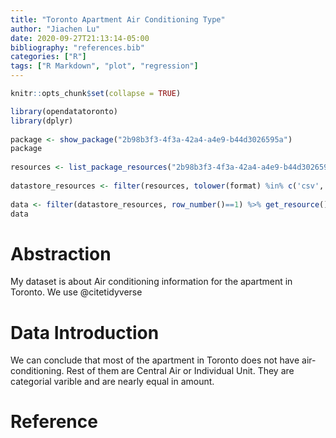 ```yaml
---
title: "Toronto Apartment Air Conditioning Type"
author: "Jiachen Lu"
date: 2020-09-27T21:13:14-05:00
bibliography: "references.bib"
categories: ["R"]
tags: ["R Markdown", "plot", "regression"]
---
```


```r
knitr::opts_chunk$set(collapse = TRUE)
```
```r
library(opendatatoronto)
library(dplyr)
 
package <- show_package("2b98b3f3-4f3a-42a4-a4e9-b44d3026595a")
package
 
resources <- list_package_resources("2b98b3f3-4f3a-42a4-a4e9-b44d3026595a")
 
datastore_resources <- filter(resources, tolower(format) %in% c('csv', 'geojson'))
 
data <- filter(datastore_resources, row_number()==1) %>% get_resource()
data
```


# Abstraction
My dataset is about Air conditioning information for the apartment in Toronto. We use @citetidyverse

# Data Introduction
We can conclude that most of the apartment in Toronto does not have air-conditioning. Rest of them are Central Air or Individual Unit. They are categorial varible and are nearly equal in amount.

# Reference
